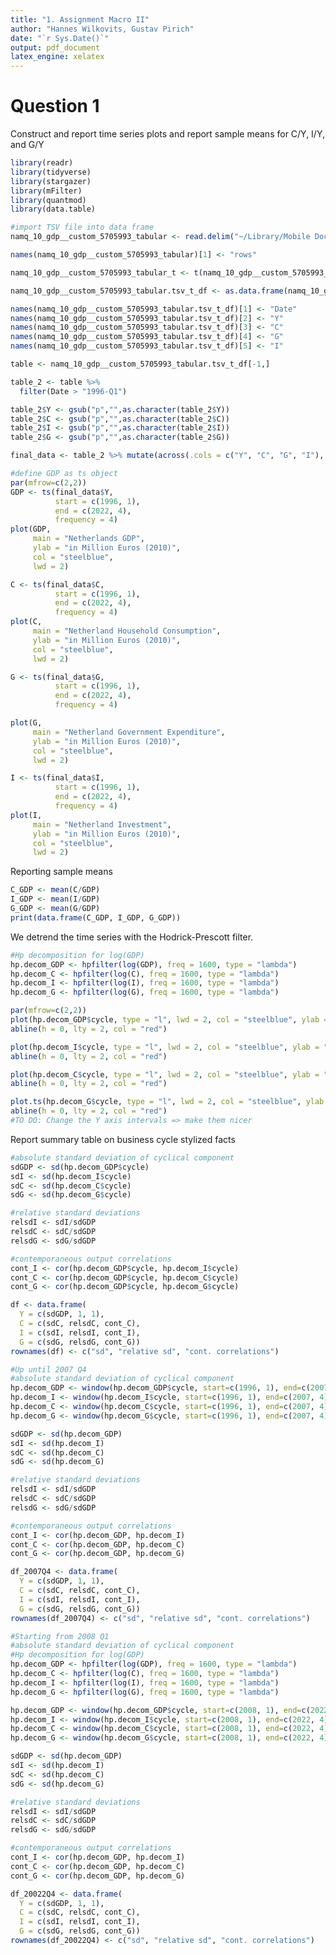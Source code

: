 ```yaml
---
title: "1. Assignment Macro II"
author: "Hannes Wilkovits, Gustav Pirich"
date: "`r Sys.Date()`"
output: pdf_document
latex_engine: xelatex
---
```


# Question 1

Construct and report time series plots and report sample means for C/Y, I/Y, and G/Y
```r
library(readr)
library(tidyverse)
library(stargazer)
library(mFilter)
library(quantmod)
library(data.table)

#import TSV file into data frame
namq_10_gdp__custom_5705993_tabular <- read.delim("~/Library/Mobile Documents/com~apple~CloudDocs/Wirtschaftsuniversitaet/MASTER/Adv.MacroII/Data/namq_10_gdp__custom_5705993_tabular.tsv", header=FALSE)
```


```r
names(namq_10_gdp__custom_5705993_tabular)[1] <- "rows"

namq_10_gdp__custom_5705993_tabular_t <- t(namq_10_gdp__custom_5705993_tabular)

namq_10_gdp__custom_5705993_tabular.tsv_t_df <- as.data.frame(namq_10_gdp__custom_5705993_tabular_t)

names(namq_10_gdp__custom_5705993_tabular.tsv_t_df)[1] <- "Date"
names(namq_10_gdp__custom_5705993_tabular.tsv_t_df)[2] <- "Y"
names(namq_10_gdp__custom_5705993_tabular.tsv_t_df)[3] <- "C"
names(namq_10_gdp__custom_5705993_tabular.tsv_t_df)[4] <- "G"
names(namq_10_gdp__custom_5705993_tabular.tsv_t_df)[5] <- "I"

table <- namq_10_gdp__custom_5705993_tabular.tsv_t_df[-1,]

table_2 <- table %>%
  filter(Date >	"1996-Q1")

table_2$Y <- gsub("p","",as.character(table_2$Y))
table_2$C <- gsub("p","",as.character(table_2$C))
table_2$I <- gsub("p","",as.character(table_2$I))
table_2$G <- gsub("p","",as.character(table_2$G))

final_data <- table_2 %>% mutate(across(.cols = c("Y", "C", "G", "I"), as.numeric))
```

```r
#define GDP as ts object
par(mfrow=c(2,2))
GDP <- ts(final_data$Y,
          start = c(1996, 1), 
          end = c(2022, 4), 
          frequency = 4)
plot(GDP,
     main = "Netherlands GDP",
     ylab = "in Million Euros (2010)",
     col = "steelblue", 
     lwd = 2)

C <- ts(final_data$C,
          start = c(1996, 1), 
          end = c(2022, 4), 
          frequency = 4)
plot(C,
     main = "Netherland Household Consumption",
     ylab = "in Million Euros (2010)",
     col = "steelblue", 
     lwd = 2)

G <- ts(final_data$G,
          start = c(1996, 1), 
          end = c(2022, 4), 
          frequency = 4)

plot(G,
     main = "Netherland Government Expenditure",
     ylab = "in Million Euros (2010)",
     col = "steelblue", 
     lwd = 2)

I <- ts(final_data$I,
          start = c(1996, 1), 
          end = c(2022, 4), 
          frequency = 4)
plot(I,
     main = "Netherland Investment",
     ylab = "in Million Euros (2010)",
     col = "steelblue", 
     lwd = 2)
```

Reporting sample means
```r
C_GDP <- mean(C/GDP)
I_GDP <- mean(I/GDP)
G_GDP <- mean(G/GDP)
print(data.frame(C_GDP, I_GDP, G_GDP))
```

We detrend the time series with the Hodrick-Prescott filter.
```r
#Hp decomposition for log(GDP)
hp.decom_GDP <- hpfilter(log(GDP), freq = 1600, type = "lambda")
hp.decom_C <- hpfilter(log(C), freq = 1600, type = "lambda")
hp.decom_I <- hpfilter(log(I), freq = 1600, type = "lambda")
hp.decom_G <- hpfilter(log(G), freq = 1600, type = "lambda")

par(mfrow=c(2,2))
plot(hp.decom_GDP$cycle, type = "l", lwd = 2, col = "steelblue", ylab = "Cyclical Component", main = "log(GDP)") 
abline(h = 0, lty = 2, col = "red")

plot(hp.decom_I$cycle, type = "l", lwd = 2, col = "steelblue", ylab = "Cyclical Component", main = "log(Investment)") 
abline(h = 0, lty = 2, col = "red")

plot(hp.decom_C$cycle, type = "l", lwd = 2, col = "steelblue", ylab = "Cyclical Component", main = "log(Consumption)") 
abline(h = 0, lty = 2, col = "red")

plot.ts(hp.decom_G$cycle, type = "l", lwd = 2, col = "steelblue", ylab = "Cyclical Component", main = "log(Government Expenditure)") 
abline(h = 0, lty = 2, col = "red")
#TO DO: Change the Y axis intervals => make them nicer
```
Report summary table on business cycle stylized facts
```r
#absolute standard deviation of cyclical component
sdGDP <- sd(hp.decom_GDP$cycle)
sdI <- sd(hp.decom_I$cycle)
sdC <- sd(hp.decom_C$cycle)
sdG <- sd(hp.decom_G$cycle)

#relative standard deviations
relsdI <- sdI/sdGDP
relsdC <- sdC/sdGDP
relsdG <- sdG/sdGDP

#contemporaneous output correlations
cont_I <- cor(hp.decom_GDP$cycle, hp.decom_I$cycle)
cont_C <- cor(hp.decom_GDP$cycle, hp.decom_C$cycle)
cont_G <- cor(hp.decom_GDP$cycle, hp.decom_G$cycle)

df <- data.frame(
  Y = c(sdGDP, 1, 1), 
  C = c(sdC, relsdC, cont_C),
  I = c(sdI, relsdI, cont_I),
  G = c(sdG, relsdG, cont_G))
rownames(df) <- c("sd", "relative sd", "cont. correlations")
```
```r
#Up until 2007 Q4
#absolute standard deviation of cyclical component
hp.decom_GDP <- window(hp.decom_GDP$cycle, start=c(1996, 1), end=c(2007, 4))
hp.decom_I <- window(hp.decom_I$cycle, start=c(1996, 1), end=c(2007, 4)) 
hp.decom_C <- window(hp.decom_C$cycle, start=c(1996, 1), end=c(2007, 4))
hp.decom_G <- window(hp.decom_G$cycle, start=c(1996, 1), end=c(2007, 4))

sdGDP <- sd(hp.decom_GDP)
sdI <- sd(hp.decom_I)
sdC <- sd(hp.decom_C)
sdG <- sd(hp.decom_G)

#relative standard deviations
relsdI <- sdI/sdGDP
relsdC <- sdC/sdGDP
relsdG <- sdG/sdGDP

#contemporaneous output correlations
cont_I <- cor(hp.decom_GDP, hp.decom_I)
cont_C <- cor(hp.decom_GDP, hp.decom_C)
cont_G <- cor(hp.decom_GDP, hp.decom_G)

df_2007Q4 <- data.frame(
  Y = c(sdGDP, 1, 1), 
  C = c(sdC, relsdC, cont_C),
  I = c(sdI, relsdI, cont_I),
  G = c(sdG, relsdG, cont_G))
rownames(df_2007Q4) <- c("sd", "relative sd", "cont. correlations")
```

```r
#Starting from 2008 Q1
#absolute standard deviation of cyclical component
#Hp decomposition for log(GDP)
hp.decom_GDP <- hpfilter(log(GDP), freq = 1600, type = "lambda")
hp.decom_C <- hpfilter(log(C), freq = 1600, type = "lambda")
hp.decom_I <- hpfilter(log(I), freq = 1600, type = "lambda")
hp.decom_G <- hpfilter(log(G), freq = 1600, type = "lambda")

hp.decom_GDP <- window(hp.decom_GDP$cycle, start=c(2008, 1), end=c(2022, 4))
hp.decom_I <- window(hp.decom_I$cycle, start=c(2008, 1), end=c(2022, 4)) 
hp.decom_C <- window(hp.decom_C$cycle, start=c(2008, 1), end=c(2022, 4))
hp.decom_G <- window(hp.decom_G$cycle, start=c(2008, 1), end=c(2022, 4))

sdGDP <- sd(hp.decom_GDP)
sdI <- sd(hp.decom_I)
sdC <- sd(hp.decom_C)
sdG <- sd(hp.decom_G)

#relative standard deviations
relsdI <- sdI/sdGDP
relsdC <- sdC/sdGDP
relsdG <- sdG/sdGDP

#contemporaneous output correlations
cont_I <- cor(hp.decom_GDP, hp.decom_I)
cont_C <- cor(hp.decom_GDP, hp.decom_C)
cont_G <- cor(hp.decom_GDP, hp.decom_G)

df_20022Q4 <- data.frame(
  Y = c(sdGDP, 1, 1), 
  C = c(sdC, relsdC, cont_C),
  I = c(sdI, relsdI, cont_I),
  G = c(sdG, relsdG, cont_G))
rownames(df_20022Q4) <- c("sd", "relative sd", "cont. correlations")
```

